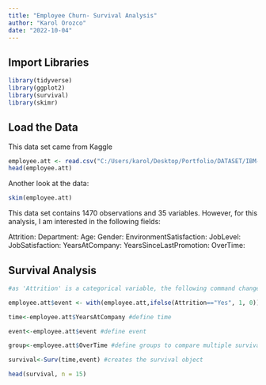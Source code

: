 ```yaml
---
title: "Employee Churn- Survival Analysis"
author: "Karol Orozco"
date: "2022-10-04"
---
```


## Import Libraries

```r
library(tidyverse)
library(ggplot2)
library(survival)
library(skimr)

```

## Load the Data

This data set came from Kaggle

```r
employee.att <- read.csv("C:/Users/karol/Desktop/Portfolio/DATASET/IBM-HR-Employee-Attrition.csv")
head(employee.att)
```

Another look at the data:

```r

skim(employee.att)
```

This data set contains 1470 observations and 35 variables. However, for this analysis, I am interested in the following fields:

Attrition: Department: Age: Gender: EnvironmentSatisfaction: JobLevel: JobSatisfaction: YearsAtCompany: YearsSinceLastPromotion: OverTime:

## Survival Analysis

```r

#as 'Attrition' is a categorical variable, the following command changes it to a binary 1/0

employee.att$event <- with(employee.att,ifelse(Attrition=="Yes", 1, 0))

time<-employee.att$YearsAtCompany #define time

event<-employee.att$event #define event

group<-employee.att$OverTime #define groups to compare multiple survival curves

survival<-Surv(time,event) #creates the survival object

head(survival, n = 15)
```
